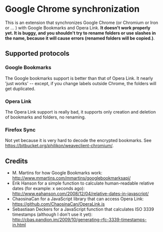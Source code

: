 = Google Chrome synchronization =

This is an extension that synchronizes Google Chrome (or Chromium or Iron or ... ) with Google Bookmarks and Opera Link. '''It doesn't work properly yet. It is buggy, and you shouldn't try to rename folders or use slashes in the name, because it will cause errors (renamed folders will be copied.)'''.

== Supported protocols ==

=== Google Bookmarks ===

The Google bookmarks support is better than that of Opera Link. It nearly 'just works' -- except, if you change labels outside Chrome, the folders will get duplicated.

=== Opera Link ===

The Opera Link support is really bad, it supports only creation and deletion of bookmarks and folders, no renaming.

=== Firefox Sync ===

Not yet because it is very hard to decode the encrypted bookmarks. See https://bitbucket.org/philikon/weaveclient-chromium/.

== Credits ==

* M. Martins for how Google Bookmarks work: http://www.mmartins.com/mmartins/googlebookmarksapi/
* Erik Hanson for a simple function to calculate human-readable relative dates (for example: x seconds ago): http://www.eahanson.com/2008/12/04/relative-dates-in-javascript/
* ChaosinaCan for a JavaScript library that can access Opera Link: https://github.com/ChaosinaCan/OperaLink.js
* Sebastiaan Deckers for a JavaScript function that calculates ISO 3339 timestamps (although I don't use it yet): http://cbas.pandion.im/2009/10/generating-rfc-3339-timestamps-in.html
